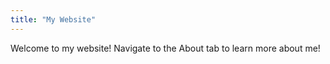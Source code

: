 ```yaml
---
title: "My Website"
---
```


Welcome to my website! Navigate to the About tab to learn more about me!
